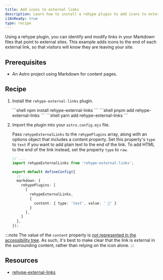 ```yaml
---
title: Add icons to external links
description: Learn how to install a rehype plugin to add icons to external links in your Markdown files.
i18nReady: true
type: recipe
---
```



Using a rehype plugin, you can identify and modify links in your Markdown files that point to external sites. This example adds icons to the end of each external link, so that visitors will know they are leaving your site.

## Prerequisites
- An Astro project using Markdown for content pages.

## Recipe

1. Install the `rehype-external-links` plugin.

    <PackageManagerTabs>
        <Fragment slot="npm">
        ```shell
        npm install rehype-external-links
        ```
        </Fragment>
        <Fragment slot="pnpm">
        ```shell
        pnpm add rehype-external-links
        ```
        </Fragment>
        <Fragment slot="yarn">
        ```shell
        yarn add rehype-external-links
        ```
        </Fragment>
      </PackageManagerTabs>

2. Import the plugin into your `astro.config.mjs` file.

	Pass `rehypeExternalLinks` to the `rehypePlugins` array, along with an options object that includes a content property. Set this property's `type` to `text` if you want to add plain text to the end of the link. To add HTML to the end of the link instead, set the property `type` to	`raw`.

    ```ts
    // ...
    import rehypeExternalLinks from 'rehype-external-links';

    export default defineConfig({
      // ...
      markdown: {
        rehypePlugins: [
          [
            rehypeExternalLinks,
            {
              content: { type: 'text', value: ' 🔗' }
            }
          ],
        ]
      },
    });
    ```

:::note
  The value of the `content` property is [not represented in the accessibility tree](https://developer.mozilla.org/en-US/docs/Web/CSS/content#accessibility_concerns). As such, it's best to make clear that the link is external in the surrounding content, rather than relying on the icon alone.
:::

## Resources
- [rehype-external-links](https://www.npmjs.com/package/rehype-external-links)
